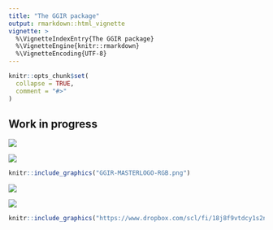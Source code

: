 ```yaml
---
title: "The GGIR package"
output: rmarkdown::html_vignette
vignette: >
  %\VignetteIndexEntry{The GGIR package}
  %\VignetteEngine{knitr::rmarkdown}
  %\VignetteEncoding{UTF-8}
---
```


```r
knitr::opts_chunk$set(
  collapse = TRUE,
  comment = "#>"
)
```

## Work in progress


<img src="GGIR-MASTERLOGO-RGB.png">


![](GGIR-MASTERLOGO-RGB.png)


```r
knitr::include_graphics("GGIR-MASTERLOGO-RGB.png")
```


<img src="https://www.dropbox.com/scl/fi/18j8f9vtdcy1s2npies16/GGIR-MASTERLOGO-RGB.png?rlkey=hc4j72t78av8l01llxwbjd91q&dl=0">


![](https://www.dropbox.com/scl/fi/18j8f9vtdcy1s2npies16/GGIR-MASTERLOGO-RGB.png?rlkey=hc4j72t78av8l01llxwbjd91q&dl=0)


```r
knitr::include_graphics("https://www.dropbox.com/scl/fi/18j8f9vtdcy1s2npies16/GGIR-MASTERLOGO-RGB.png?rlkey=hc4j72t78av8l01llxwbjd91q&dl=0")
```


